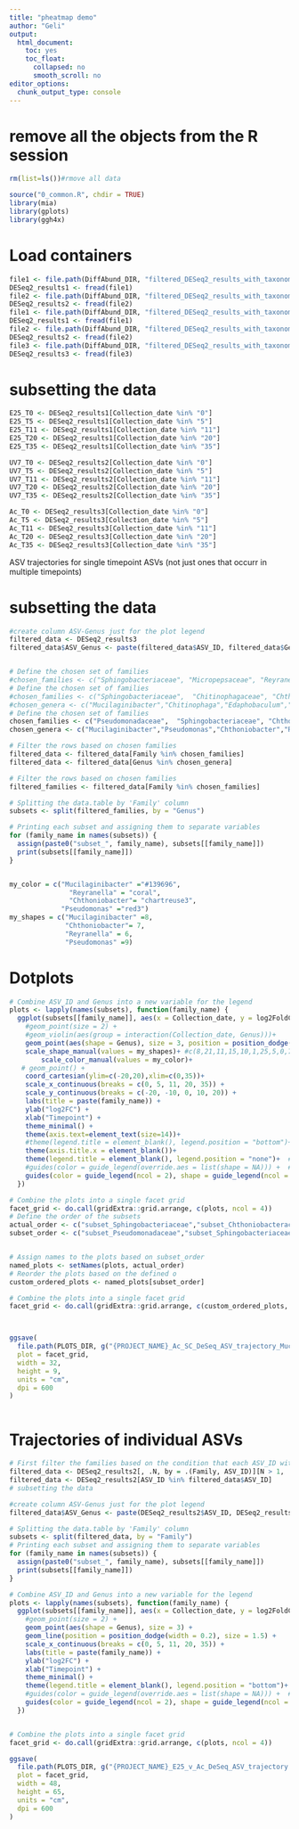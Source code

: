 ```yaml
---
title: "pheatmap demo"
author: "Geli"
output:
  html_document:
    toc: yes
    toc_float:
      collapsed: no
      smooth_scroll: no
editor_options: 
  chunk_output_type: console
---
```


# remove all the objects from the R session
```r
rm(list=ls())#rmove all data
```

```r
source("0_common.R", chdir = TRUE)
library(mia)
library(gplots)
library(ggh4x)

```


# Load containers

```r
file1 <- file.path(DiffAbund_DIR, "filtered_DESeq2_results_with_taxonomy_E25_SC.tsv")
DESeq2_results1 <- fread(file1)
file2 <- file.path(DiffAbund_DIR, "filtered_DESeq2_results_with_taxonomy_UV7_SC.tsv")
DESeq2_results2 <- fread(file2)
file1 <- file.path(DiffAbund_DIR, "filtered_DESeq2_results_with_taxonomy_Ac_E25.tsv")
DESeq2_results1 <- fread(file1)
file2 <- file.path(DiffAbund_DIR, "filtered_DESeq2_results_with_taxonomy_Ac_UV7.tsv")
DESeq2_results2 <- fread(file2)
file3 <- file.path(DiffAbund_DIR, "filtered_DESeq2_results_with_taxonomy_SC_Ac.tsv")
DESeq2_results3 <- fread(file3)
```

# subsetting the data
```r
E25_T0 <- DESeq2_results1[Collection_date %in% "0"]
E25_T5 <- DESeq2_results1[Collection_date %in% "5"]
E25_T11 <- DESeq2_results1[Collection_date %in% "11"]
E25_T20 <- DESeq2_results1[Collection_date %in% "20"]
E25_T35 <- DESeq2_results1[Collection_date %in% "35"]

UV7_T0 <- DESeq2_results2[Collection_date %in% "0"]
UV7_T5 <- DESeq2_results2[Collection_date %in% "5"]
UV7_T11 <- DESeq2_results2[Collection_date %in% "11"]
UV7_T20 <- DESeq2_results2[Collection_date %in% "20"]
UV7_T35 <- DESeq2_results2[Collection_date %in% "35"]

Ac_T0 <- DESeq2_results3[Collection_date %in% "0"]
Ac_T5 <- DESeq2_results3[Collection_date %in% "5"]
Ac_T11 <- DESeq2_results3[Collection_date %in% "11"]
Ac_T20 <- DESeq2_results3[Collection_date %in% "20"]
Ac_T35 <- DESeq2_results3[Collection_date %in% "35"]


```


################## ASV trajectories for single timepoint ASVs (not just ones that occurr in multiple timepoints) #################### 

# subsetting the data
```r
#create column ASV-Genus just for the plot legend
filtered_data <- DESeq2_results3
filtered_data$ASV_Genus <- paste(filtered_data$ASV_ID, filtered_data$Genus, sep = " - ")


# Define the chosen set of families
#chosen_families <- c("Sphingobacteriaceae", "Micropepsaceae", "Reyranellaceae", "Sphingomonadaceae", "Chitinophagaceae", "Burkholderiaceae", #"Chthoniobacteraceae")
# Define the chosen set of families
#chosen_families <- c("Sphingobacteriaceae",  "Chitinophagaceae", "Chthoniobacteraceae")
#chosen_genera <- c("Mucilaginibacter","Chitinophaga","Edaphobaculum","Chthoniobacter")
# Define the chosen set of families
chosen_families <- c("Pseudomonadaceae",  "Sphingobacteriaceae", "Chthoniobacteraceae","Reyranellaceae")
chosen_genera <- c("Mucilaginibacter","Pseudomonas","Chthoniobacter","Reyranella")

# Filter the rows based on chosen families
filtered_data <- filtered_data[Family %in% chosen_families]
filtered_data <- filtered_data[Genus %in% chosen_genera]

# Filter the rows based on chosen families
filtered_families <- filtered_data[Family %in% chosen_families]

# Splitting the data.table by 'Family' column
subsets <- split(filtered_families, by = "Genus")

# Printing each subset and assigning them to separate variables
for (family_name in names(subsets)) {
  assign(paste0("subset_", family_name), subsets[[family_name]])
  print(subsets[[family_name]])
}


my_color = c("Mucilaginibacter" ="#139696",
               "Reyranella" = "coral",
               "Chthoniobacter"= "chartreuse3",
             "Pseudomonas" ="red3")
my_shapes = c("Mucilaginibacter" =8,
              "Chthoniobacter"= 7,
              "Reyranella" = 6, 
              "Pseudomonas" =9)
```


# Dotplots
```r
# Combine ASV_ID and Genus into a new variable for the legend
plots <- lapply(names(subsets), function(family_name) {
  ggplot(subsets[[family_name]], aes(x = Collection_date, y = log2FoldChange, color = Genus)) +
    #geom_point(size = 2) +
    #geom_violin(aes(group = interaction(Collection_date, Genus)))+
    geom_point(aes(shape = Genus), size = 3, position = position_dodge(width = 2)) +
    scale_shape_manual(values = my_shapes)+ #c(8,21,11,15,10,1,25,5,0,7,3)
        scale_color_manual(values = my_color)+
   # geom_point() +
    coord_cartesian(ylim=c(-20,20),xlim=c(0,35))+
    scale_x_continuous(breaks = c(0, 5, 11, 20, 35)) +
    scale_y_continuous(breaks = c(-20, -10, 0, 10, 20)) +
    labs(title = paste(family_name)) +
    ylab("log2FC") +
    xlab("Timepoint") +
    theme_minimal() +
    theme(axis.text=element_text(size=14))+
    #theme(legend.title = element_blank(), legend.position = "bottom")+  # move the legend to the bottom
    theme(axis.title.x = element_blank())+
    theme(legend.title = element_blank(), legend.position = "none")+  # remove the legend 
    #guides(color = guide_legend(override.aes = list(shape = NA))) +  # to remove shapes from the legend
    guides(color = guide_legend(ncol = 2), shape = guide_legend(ncol = 2))  # set the number of columns in the legend
  })

# Combine the plots into a single facet grid
facet_grid <- do.call(gridExtra::grid.arrange, c(plots, ncol = 4))
# Define the order of the subsets
actual_order <- c("subset_Sphingobacteriaceae","subset_Chthoniobacteraceae", "subset_Pseudomonadaceae", "subset_Reyranellaceae")
subset_order <- c("subset_Pseudomonadaceae","subset_Sphingobacteriaceae","subset_Chthoniobacteraceae", "subset_Reyranellaceae")


# Assign names to the plots based on subset_order
named_plots <- setNames(plots, actual_order)
# Reorder the plots based on the defined o
custom_ordered_plots <- named_plots[subset_order]

# Combine the plots into a single facet grid
facet_grid <- do.call(gridExtra::grid.arrange, c(custom_ordered_plots, ncol = 4))



ggsave(
  file.path(PLOTS_DIR, g("{PROJECT_NAME}_Ac_SC_DeSeq_ASV_trajectory_Muci_Sphingo_Chthonio_Reyra.svg")),
  plot = facet_grid,
  width = 32,
  height = 9,
  units = "cm",
  dpi = 600
)


```



```r

```

# Trajectories of individual ASVs
```r
# First filter the families based on the condition that each ASV_ID within a family should correspond to at least two different Collection_date values
filtered_data <- DESeq2_results2[, .N, by = .(Family, ASV_ID)][N > 1, .(Family, ASV_ID)]
filtered_data <- DESeq2_results2[ASV_ID %in% filtered_data$ASV_ID]
# subsetting the data

#create column ASV-Genus just for the plot legend
filtered_data$ASV_Genus <- paste(DESeq2_results2$ASV_ID, DESeq2_results2$Genus, sep = " - ")

# Splitting the data.table by 'Family' column
subsets <- split(filtered_data, by = "Family")
# Printing each subset and assigning them to separate variables
for (family_name in names(subsets)) {
  assign(paste0("subset_", family_name), subsets[[family_name]])
  print(subsets[[family_name]])
}

```

```r
# Combine ASV_ID and Genus into a new variable for the legend
plots <- lapply(names(subsets), function(family_name) {
  ggplot(subsets[[family_name]], aes(x = Collection_date, y = log2FoldChange, color = ASV_ID)) +
    #geom_point(size = 2) +
    geom_point(aes(shape = Genus), size = 3) +
    geom_line(position = position_dodge(width = 0.2), size = 1.5) +
    scale_x_continuous(breaks = c(0, 5, 11, 20, 35)) +
    labs(title = paste(family_name)) +
    ylab("log2FC") +
    xlab("Timepoint") +
    theme_minimal() +
    theme(legend.title = element_blank(), legend.position = "bottom")+  # move the legend to the bottom
    #guides(color = guide_legend(override.aes = list(shape = NA))) +  # to remove shapes from the legend
    guides(color = guide_legend(ncol = 2), shape = guide_legend(ncol = 1))  # set the number of columns in the legend
  })


# Combine the plots into a single facet grid
facet_grid <- do.call(gridExtra::grid.arrange, c(plots, ncol = 4))

ggsave(
  file.path(PLOTS_DIR, g("{PROJECT_NAME}_E25_v_Ac_DeSeq_ASV_trajectory.png")),
  plot = facet_grid,
  width = 48,
  height = 65,
  units = "cm",
  dpi = 600
)


```


```r

```


